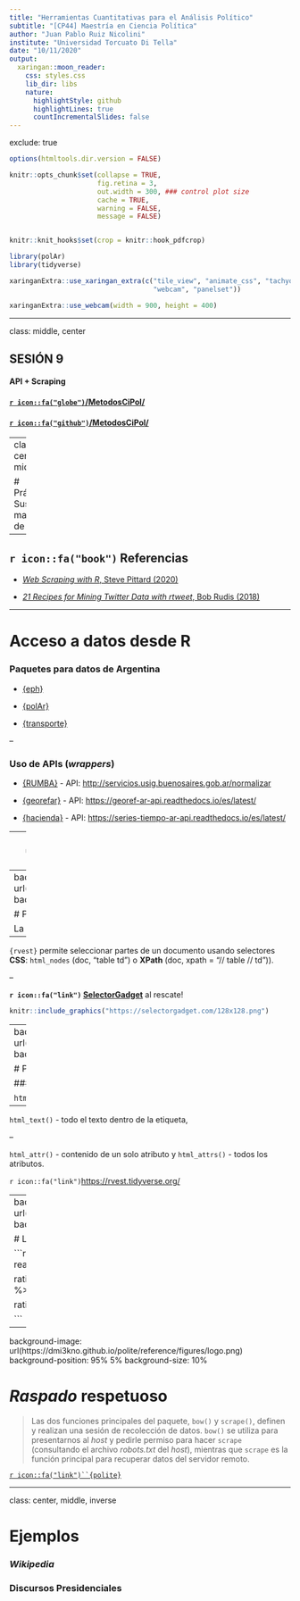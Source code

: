 ```yaml
---
title: "Herramientas Cuantitativas para el Análisis Político"
subtitle: "[CP44] Maestría en Ciencia Política"
author: "Juan Pablo Ruiz Nicolini"
institute: "Universidad Torcuato Di Tella"
date: "10/11/2020"
output:
  xaringan::moon_reader:
    css: styles.css
    lib_dir: libs
    nature:
      highlightStyle: github
      highlightLines: true
      countIncrementalSlides: false
---
```


exclude: true

```r
options(htmltools.dir.version = FALSE)

knitr::opts_chunk$set(collapse = TRUE,
                      fig.retina = 3,
                      out.width = 300, ### control plot size
                      cache = TRUE,
                      warning = FALSE,
                      message = FALSE)


knitr::knit_hooks$set(crop = knitr::hook_pdfcrop)

library(polAr)
library(tidyverse)

```


```r
xaringanExtra::use_xaringan_extra(c("tile_view", "animate_css", "tachyons",
                                    "webcam", "panelset"))

xaringanExtra::use_webcam(width = 900, height = 400)
```



---

class: middle, center


## SESIÓN 9
#### API + Scraping



#### [`r icon::fa("globe")`/MetodosCiPol/](https://tuqmano.github.io/MetodosCiPol/)

#### [`r icon::fa("github")`/MetodosCiPol/](https://github.com/TuQmano/MetodosCiPol)

---
class:  center, middle

# Práctica: Sus mapas de `polAr` 


---


## `r icon::fa("book")` Referencias

* [*Web Scraping with R*, Steve Pittard (2020)](https://steviep42.github.io/webscraping/book/)

* [*21 Recipes for Mining Twitter Data with rtweet*, Bob Rudis (2018)](https://rud.is/books/21-recipes/)

---

# Acceso a datos desde R

### Paquetes para datos de Argentina

* [{eph}](https://holatam.github.io/eph/)

* [{polAr}]()

* [{transporte}](https://github.com/juanifulponi/transporteAR)

--

### Uso de APIs (_wrappers_)

* [{RUMBA}](https://github.com/bitsandbricks/RUMBA) - API: <http://servicios.usig.buenosaires.gob.ar/normalizar>

* [{georefar}](https://github.com/pdelboca/georefar) - API: <https://georef-ar-api.readthedocs.io/es/latest/>

* [{hacienda}](https://github.com/fmgarciadiaz/PortalHacienda-CRAN) - API: <https://series-tiempo-ar-api.readthedocs.io/es/latest/>

---
background-image: url(https://docs.ropensci.org/rtweet/reference/figures/logo.png)
background-position: 95% 5%
background-size: 10%

https://docs.ropensci.org/rtweet/

# Live Scraping 
## #MetodosCiPol

```r
library(rtweet )

rtweet::search_tweets("MetodosCiPol")


```





---
background-image: url(https://github.com/tidyverse/rvest/raw/master/man/figures/logo.png)
background-position: 95% 5%
background-size: 10%

# Primeros pasos _rascando_ datos


La magia comienza con `read_html()`

--

`{rvest}` permite seleccionar partes de un documento usando selectores **CSS**: `html_nodes` (doc, "table td") o  **XPath**  (doc, xpath = "// table // td")).

--

**`r icon::fa("link")` [SelectorGadget](https://chrome.google.com/webstore/detail/selectorgadget/mhjhnkcfbdhnjickkkdbjoemdmbfginb?hl=es)** al rescate!

```r
knitr::include_graphics("https://selectorgadget.com/128x128.png")

```

---
background-image: url(https://github.com/tidyverse/rvest/raw/master/man/figures/logo.png)
background-position: 95% 5%
background-size: 10%

# Primeros pasos _rascando_ datos


### Extraer componentes:

 `html_name()`- el nombre de la etiqueta, 
 
--
 
 `html_text()` - todo el texto dentro de la etiqueta,
 
--
 
 `html_attr()` - contenido de un solo atributo y `html_attrs()` - todos los atributos.


`r icon::fa("link")`<https://rvest.tidyverse.org/>


---
background-image: url(https://github.com/tidyverse/rvest/raw/master/man/figures/logo.png)
background-position: 95% 5%
background-size: 10%


# La Historia Oficial

```r

library(rvest)
LHO_movie <- read_html("https://www.imdb.com/title/tt0089276/")

rating <- LHO_movie %>%
  html_nodes("strong span") %>%
  html_text() %>%
  as.numeric()

rating

```


---

background-image: url(https://dmi3kno.github.io/polite/reference/figures/logo.png)
background-position: 95% 5%
background-size: 10%

# _Raspado_ respetuoso

>Las dos funciones principales del paquete, `bow()` y `scrape()`, definen y realizan una sesión de recolección de datos. `bow()` se utiliza para presentarnos al *host* y pedirle permiso para hacer `scrape` (consultando el archivo *robots.txt* del *host*), mientras que `scrape` es la función principal para recuperar datos del servidor remoto.



[`r icon::fa("link")``{polite}`](https://dmi3kno.github.io/polite/)




---

class: center, middle, inverse

# Ejemplos

### _Wikipedia_

### Discursos Presidenciales

